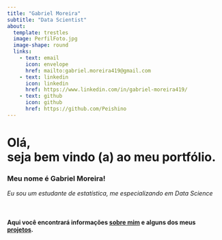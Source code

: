 ```yaml
---
title: "Gabriel Moreira"
subtitle: "Data Scientist"
about:
  template: trestles
  image: PerfilFoto.jpg
  image-shape: round
  links: 
    - text: email
      icon: envelope
      href: mailto:gabriel.moreira419@gmail.com
    - text: linkedin
      icon: linkedin
      href: https://www.linkedin.com/in/gabriel-moreira419/
    - text: github
      icon: github
      href: https://github.com/Peishino
---
```


<h1> Olá, <br> seja bem vindo (a) ao meu portfólio. </h1>


<h3> Meu nome é Gabriel Moreira! </h3>
*Eu sou um estudante de estatística, me especializando em Data Science*

<br>



<h4> Aqui você encontrará informações [sobre mim](About.qmd) e alguns dos meus [projetos](Projetos.qmd). </h4>